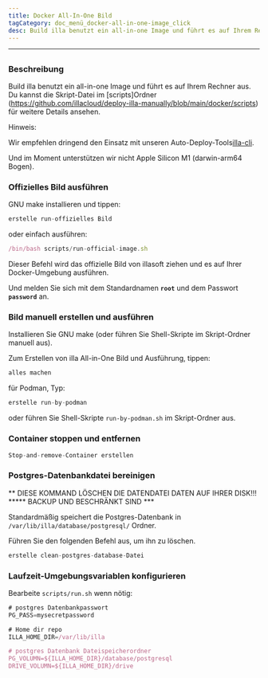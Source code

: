 ```yaml
---
title: Docker All-In-One Bild
tagCategory: doc_menü_docker-all-in-one-image_click
desc: Build illa benutzt ein all-in-one Image und führt es auf Ihrem Rechner aus.
---
```


* * *

## <Heading hidden>Docker All-in-One Bild</Heading>

### Beschreibung

Build illa benutzt ein all-in-one Image und führt es auf Ihrem Rechner aus. Du kannst die Skript-Datei im [scripts]Ordner (https://github.com/illacloud/deploy-illa-manually/blob/main/docker/scripts) für weitere Details ansehen.

Hinweis:

Wir empfehlen dringend den Einsatz mit unseren Auto-Deploy-Tools[illa-cli](https://github.com/illacloud/illa).

Und im Moment unterstützen wir nicht Apple Silicon M1 (darwin-arm64 Bogen).

### Offizielles Bild ausführen

GNU make installieren und tippen:

```jsx
erstelle run-offizielles Bild
```

oder einfach ausführen:

```jsx
/bin/bash scripts/run-official-image.sh
```

Dieser Befehl wird das offizielle Bild von illasoft ziehen und es auf Ihrer Docker-Umgebung ausführen.

Und melden Sie sich mit dem Standardnamen **`root`** und dem Passwort **`password`** an.

### Bild manuell erstellen und ausführen

Installieren Sie GNU make (oder führen Sie Shell-Skripte im Skript-Ordner manuell aus).

Zum Erstellen von illa All-in-One Bild und Ausführung, tippen:

```jsx
alles machen
```

für Podman, Typ:

```jsx
erstelle run-by-podman
```

oder führen Sie Shell-Skripte `run-by-podman.sh` im Skript-Ordner aus.

### Container stoppen und entfernen

```jsx
Stop-and-remove-Container erstellen
```

### Postgres-Datenbankdatei bereinigen

** DIESE KOMMAND LÖSCHEN DIE DATENDATEI DATEN AUF IHRER DISK!!! \*\*\*** BACKUP UND BESCHRÄNKT SIND \*\*\*

Standardmäßig speichert die Postgres-Datenbank in `/var/lib/illa/database/postgresql/` Ordner.

Führen Sie den folgenden Befehl aus, um ihn zu löschen.

```jsx
erstelle clean-postgres-database-Datei
```

### Laufzeit-Umgebungsvariablen konfigurieren

Bearbeite `scripts/run.sh` wenn nötig:

```jsx
# postgres Datenbankpasswort
PG_PASS=mysecretpassword

# Home dir repo
ILLA_HOME_DIR=/var/lib/illa

# postgres Datenbank Dateispeicherordner
PG_VOLUMN=${ILLA_HOME_DIR}/database/postgresql
DRIVE_VOLUMN=${ILLA_HOME_DIR}/drive
```
